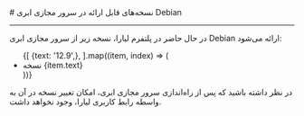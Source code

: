


<Layout>
<Head>
<title>مستندات نسخه‌های قابل ارائه سرور مجازی ابری Debian  - لیارا</title>
<meta property="og:title" content="مستندات خدمات رایانش ابری لیارا" />
<meta property="og:description" content="مستندات مربوط به نسخه‌های قابل ارائه سرور مجازی دبیان Debian"  />
<meta property="og:image" content="https://files.liara.ir/liara/logos/liara-poster.jpg" />
</Head>
# نسخه‌های قابل ارائه در سرور مجازی ابری Debian
<hr className="mb-2" />

در حال حاضر در پلتفرم لیارا، نسخه‌ زیر از  سرور مجازی ابری Debian ارائه می‌شود: 

<div className="h-2" />
<ul className="pr-4">
  {[
    {text: '12.9',},
  ].map((item, index) => (
    <li
      key={index}
      style={{
        textDecorationColor: "#9ca3af"
      }}
    >
        نسخه {item.text}
    </li>
  ))}
</ul>

<div className="h-2" />
<Alert variant="warning">
<p>
در نظر داشته باشید که پس از راه‌اندازی سرور مجازی ابری، امکان تغییر نسخه در آن به واسطه رابط کاربری لیارا، وجود نخواهد داشت.
</p>
</Alert>

</Layout>